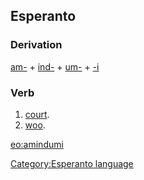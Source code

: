 ==Esperanto==
===Derivation===
[[ami|am-]] + [[ind-]] + [[um-]] + [[-i]]
===Verb===
# [[court]].
# [[woo]].

{{Universala Vortaro}}
[[eo:amindumi]]
[[Category:Esperanto language]]